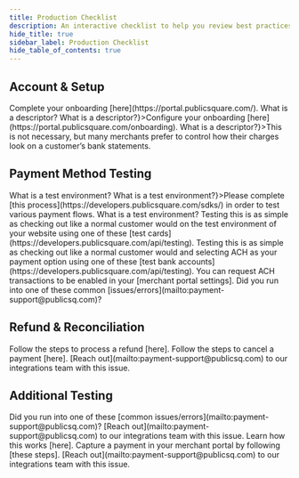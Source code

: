```yaml
---
title: Production Checklist
description: An interactive checklist to help you review best practices before going to production.
hide_title: true
sidebar_label: Production Checklist
hide_table_of_contents: true
---
```



<Intro
  title="Production Checklist"
  caption="An interactive checklist to help you review best practices before going to production."
/>

## Account & Setup

<QuestionCard question="Has your PSQ merchant account been fully approved and verified?">
  <Content type="no">
    <Alert type="warning">Complete your onboarding [here](https://portal.publicsquare.com/).</Alert>
  </Content>
</QuestionCard>

<QuestionCard showDefault={true} question="Is your descriptor properly configured with the processor?">
  <Content type="default">
    <Alert type="question">What is a <Tooltip text="This is a default piece of information (often your business name or phone number) that’s pre-configured with PSQ. It remains the same for every transaction.">descriptor</Tooltip>?</Alert>
  </Content>
  <Content type="no">
    <Alert type="warning" subQuestion={<>What is a <Tooltip text='This is a default piece of information (often your business name or phone number) that’s pre-configured with PSQ. It remains the same for every transaction.'>descriptor</Tooltip>?</>}>Configure your onboarding [here](https://portal.publicsquare.com/onboarding).</Alert>
  </Content>
  <Content type="na">
    <Alert type="neutral" subQuestion={<>What is a <Tooltip text='This is a default piece of information (often your business name or phone number) that’s pre-configured with PSQ. It remains the same for every transaction.'>descriptor</Tooltip>?</>}>This is not necessary, but many merchants prefer to control how their charges look on a customer’s bank statements.</Alert>
  </Content>
</QuestionCard>

## Payment Method Testing

<QuestionCard showDefault={true} question="Have you integrated PSQ payments into your test environment for your website?">
  <Content type="default">
    <Alert type="question">What is a test <Tooltip text="Missing info here">environment</Tooltip>?</Alert>
  </Content>
  <Content type="no">
    <Alert type="warning" subQuestion={<>What is a test <Tooltip text='Missing info here'>environment</Tooltip>?</>}>Please complete [this process](https://developers.publicsquare.com/sdks/) in order to test various payment flows.</Alert>
  </Content>
  <Content type="na">
    <Alert type="question">What is a test <Tooltip text="Missing info here">environment</Tooltip>?</Alert>
  </Content>
</QuestionCard>

<QuestionCard question="Have you successfully tested a **credit card** transaction?">
  <Content type="no">
    <Alert type="warning">Testing this is as simple as checking out like a normal customer would on the test environment of your website using one of these [test cards](https://developers.publicsquare.com/api/testing).</Alert>
  </Content>
</QuestionCard>

<QuestionCard question="Have you tested at least one **ACH** transaction, if applicable?">
  <Content type="no">
    <Alert type="warning">Testing this is as simple as checking out like a normal customer would and selecting ACH as your payment option using one of these [test bank accounts](https://developers.publicsquare.com/api/testing).</Alert>
  </Content>
  <Content type="na">
    <Alert type="neutral">You can request ACH transactions to be enabled in your [merchant portal settings].</Alert>
  </Content>
</QuestionCard>

<QuestionCard question="Did each test payment display the correct status and amount in the PSQ Portal?">
  <Content type="no">
    <Alert type="warning">Did you run into one of these common [issues/errors](mailto:payment-support@publicsq.com)?</Alert>
  </Content>
</QuestionCard>

## Refund & Reconciliation

<QuestionCard question="Have you successfully processed both **full and partial refunds**?">
  <Content type="no">
    <Alert type="warning">Follow the steps to process a refund [here].</Alert>
  </Content>
</QuestionCard>

<QuestionCard question="Have you tested a **same-day refund** (pre-settlement) by marking the order as “Cancelled” in the PSQ Portal?">
  <Content type="no">
    <Alert type="warning">Follow the steps to cancel a payment [here].</Alert>
  </Content>
</QuestionCard>

<QuestionCard question="Did the refunded amounts reflect in both the PSQ Portal and your eCommerce platform?">
  <Content type="no">
    <Alert type="warning">[Reach out](mailto:payment-support@publicsq.com) to our integrations team with this issue.</Alert>
  </Content>
</QuestionCard>

## Additional Testing

<QuestionCard question="Did each payment correctly associate with the order in your eCommerce platform?">
  <Content type="no">
    <Alert type="warning">Did you run into one of these [common issues/errors](mailto:payment-support@publicsq.com)?</Alert>
  </Content>
</QuestionCard>

<QuestionCard question="Have you verified that PSQ is receiving **order creation webhooks** from your eCommerce platform (e.g., BigCommerce, Woo, Magento)?">
  <Content type="no">
    <Alert type="warning">[Reach out](mailto:payment-support@publicsq.com) to our integrations team with this issue.</Alert>
  </Content>
</QuestionCard>

<QuestionCard question="Do **payment statuses** sync correctly between PSQ Portal and your eCommerce platform?">
</QuestionCard>

<QuestionCard question="Do you understand how the Authorization → Capture Flow works for a payment?">
  <Content type="no">
    <Alert type="warning">Learn how this works [here].</Alert>
  </Content>
</QuestionCard>

<QuestionCard question="Have you manually captured a payment using the portal?">
  <Content type="no">
    <Alert type="warning">Capture a payment in your merchant portal by following [these steps].</Alert>
  </Content>
</QuestionCard>

<QuestionCard question="Have you tested error handling in cases where the webhook fails or is delayed?">
  <Content type="no">
    <Alert type="warning">[Reach out](mailto:payment-support@publicsq.com) to our integrations team with this issue.</Alert>
  </Content>
</QuestionCard>
